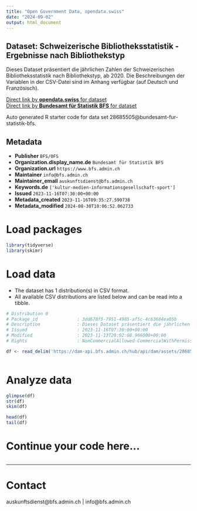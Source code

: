 ```yaml
---
title: "Open Government Data, opendata.swiss"
date: "2024-09-02"
output: html_document
---
```


## Dataset: Schweizerische Bibliotheksstatistik - Ergebnisse nach Bibliothekstyp

Dieses Dataset präsentiert die jährlichen Zahlen der Schweizerischen Bibliotheksstatistik nach Bibliothekstyp, ab 2020. Die Beschreibungen der Variablen in der CSV-Datei sind im Anhang verfügbar (auf Deutsch und Französisch).

[Direct link by **opendata.swiss** for dataset](https://opendata.swiss/de/dataset/schweizerische-bibliotheksstatistik-ergebnisse-nach-bibliothekstyp1)<br>
[Direct link by **Bundesamt für Statistik BFS** for dataset](https://www.bfs.admin.ch/asset/de/ts-x-16.02.02-01)

Auto generated R starter code for data set 28685505@bundesamt-fur-statistik-bfs.

## Metadata

- **Publisher** `BFS/OFS`
- **Organization.display_name.de** `Bundesamt für Statistik BFS`
- **Organization.url** `https://www.bfs.admin.ch`
- **Maintainer** `info@bfs.admin.ch`
- **Maintainer_email** `auskunftsdienst@bfs.admin.ch`
- **Keywords.de** `['kultur-medien-informationsgesellschaft-sport']`
- **Issued** `2023-11-16T07:30:00+00:00`
- **Metadata_created** `2023-11-16T09:35:27.590738`
- **Metadata_modified** `2024-08-30T10:06:52.062733`


# Load packages

```r

library(tidyverse)
library(skimr)

```

# Load data

-   The dataset has 1 distribution(s) in CSV format.
-   All available CSV distributions are listed below and can be read into a tibble.

```r

# Distribution 0
# Package_id               : 3dd678f5-7951-4985-af5c-4c63684ea05b
# Description              : Dieses Dataset präsentiert die jährlichen Zahlen der Schweizerischen Bibliotheksstatistik nach Bibliothekstyp, ab 2020. Die Beschreibungen der Variablen in der CSV-Datei sind im Anhang verfügbar (auf Deutsch und Französisch).
# Issued                   : 2023-11-16T07:30:00+00:00
# Modified                 : 2023-11-13T20:02:08.966000+00:00
# Rights                   : NonCommercialAllowed-CommercialWithPermission-ReferenceRequired

df <- read_delim('https://dam-api.bfs.admin.ch/hub/api/dam/assets/28685508/master')



```

# Analyze data

```r

glimpse(df)
str(df)
skim(df)

head(df)
tail(df)

```

# Continue your code here...

```r

```

------------------------------------------------------------------------

# Contact

auskunftsdienst@bfs.admin.ch | info@bfs.admin.ch
